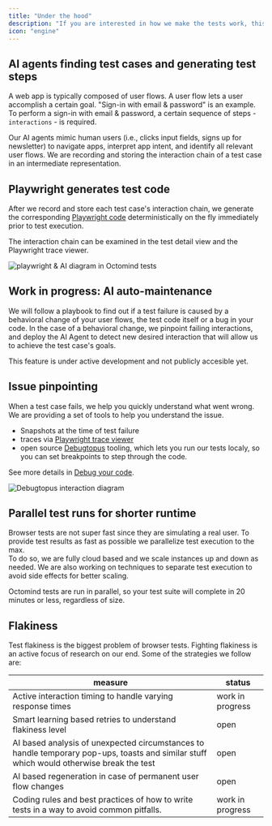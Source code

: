 ```yaml
---
title: "Under the hood"
description: "If you are interested in how we make the tests work, this is your place."
icon: "engine"
---
```


## AI agents finding test cases and generating test steps

A web app is typically composed of user flows. A user flow lets a user accomplish a certain goal. "Sign-in with email & password" is an example.
To perform a sign-in with email & password, a certain sequence of steps - `interactions` - is required.

Our AI agents mimic human users (i.e., clicks input fields, signs up for newsletter) to navigate apps, interpret app intent, and identify all relevant user flows. We are recording and storing the interaction chain of a test case in an intermediate representation.

## Playwright generates test code

After we record and store each test case's interaction chain, we generate the corresponding [Playwright code](https://playwright.dev/) deterministically on the fly immediately prior to test execution.

The interaction chain can be examined in the test detail view and the Playwright trace viewer.

<Frame caption="Use of AI agents and Playwright in Octomind end-to-end tests">
  <img
    src="/images/moreinfo/playwright-diagram.png"
    alt="playwright & AI diagram in Octomind tests"
  />
</Frame>

## Work in progress: AI auto-maintenance

We will follow a playbook to find out if a test failure is caused by a behavioral change of your user flows, the test code itself or a bug in your code. In the case of a behavioral change, we pinpoint failing interactions, and deploy the AI Agent to detect new desired interaction that will allow us to achieve the test case's goals.

This feature is under active development and not publicly accesible yet.

## Issue pinpointing

When a test case fails, we help you quickly understand what went wrong. We are providing a set of tools to help you understand the issue.

- Snapshots at the time of test failure
- traces via [Playwright trace viewer](https://playwright.dev/docs/trace-viewer)
- open source [Debugtopus](https://github.com/OctoMind-dev/debugtopus) tooling, which lets you run our tests localy, so you can set breakpoints to step through the code.

See more details in [Debug your code](/get-started/debugtopus).

<Frame caption="Debugtopus interaction diagram">
  <img
    src="/images/Debugtopus-interaction-diagram.png"
    alt="Debugtopus interaction diagram"
  />
</Frame>

## Parallel test runs for shorter runtime

Browser tests are not super fast since they are simulating a real user. To provide test results as fast as possible we parallelize test execution to the max.  
To do so, we are fully cloud based and we scale instances up and down as needed. We are also working on techniques to separate test execution to avoid side effects for better scaling.

Octomind tests are run in parallel, so your test suite will complete in 20 minutes or less, regardless of size.

## Flakiness

Test flakiness is the biggest problem of browser tests. Fighting flakiness is an active focus of research on our end. Some of the strategies we follow are:

| measure                                                                                                                                  | status           |
| ---------------------------------------------------------------------------------------------------------------------------------------- | ---------------- |
| Active interaction timing to handle varying response times                                                                               | work in progress |
| Smart learning based retries to understand flakiness level                                                                               | open             |
| AI based analysis of unexpected circumstances to handle temporary pop-ups, toasts and similar stuff which would otherwise break the test | open             |
| AI based regeneration in case of permanent user flow changes                                                                             | open             |
| Coding rules and best practices of how to write tests in a way to avoid common pitfalls.                                                 | work in progress |
